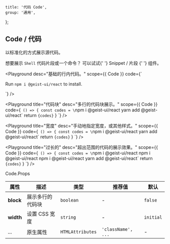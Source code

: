 
	title: '代码 Code',
	group: '通用',
};

## Code / 代码

以标准化的方式展示源代码。

<Note label="提示">
	想要展示 <Code>Shell</Code> 代码片段或一个命令？ 可以试试{' '}
	<NextLink href="/zh-cn/components/snippet">
		<Link color>Snippet / 片段</Link>
	</NextLink>{' '}
	组件。
</Note>

<Playground
	desc="基础的行内代码。"
	scope={{ Code }}
	code={`
<p>Run <Code>npm i @geist-ui/react</Code> to install.</p>
`}
/>

<Playground
	title="代码块"
	desc="多行的代码块展示。"
	scope={{ Code }}
	code={`
() => {
  const codes = \`npm i @geist-ui/react
yarn add @geist-ui/react\`
  return <Code block>{codes}</Code>
}
`}
/>

<Playground
	title="宽度"
	desc="手动地指定宽度，或其他样式。"
	scope={{ Code }}
	code={`
() => {
  const codes = \`npm i @geist-ui/react
yarn add @geist-ui/react\`
  return <Code block width="50%">{codes}</Code>
}
`}
/>

<Playground
	title="过长的"
	desc="超出范围的代码的展示效果。"
	scope={{ Code }}
	code={`
() => {
  const codes = \`npm i @geist-ui/react npm i @geist-ui/react npm i @geist-ui/react
yarn add @geist-ui/react\`
  return <Code block width="50%">{codes}</Code>
}
`}
/>

<Attributes edit="/pages/zh-cn/components/code.mdx">
<Attributes.Title>Code.Props</Attributes.Title>

| 属性      | 描述             | 类型             | 推荐值             | 默认      |
| --------- | ---------------- | ---------------- | ------------------ | --------- |
| **block** | 展示多行的代码块 | `boolean`        | -                  | `false`   |
| **width** | 设置 CSS 宽度    | `string`         | -                  | `initial` |
| ...       | 原生属性         | `HTMLAttributes` | `'className', ...` | -         |

</Attributes>

